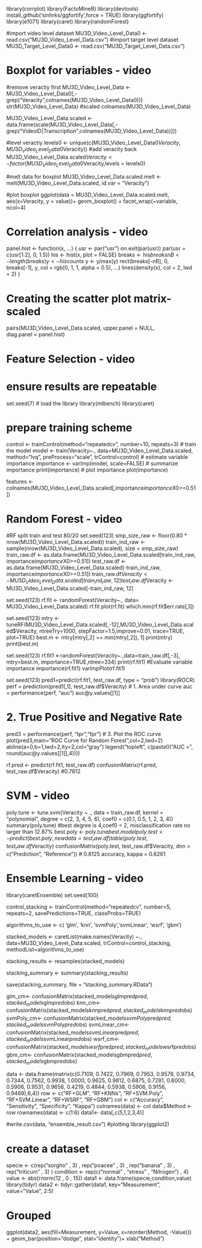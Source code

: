library(corrplot)
library(FactoMineR)
library(devtools)
install_github('sinhrks/ggfortify',force = TRUE)
library(ggfortify)
library(e1071)
library(caret)
library(randomForest)

#import video level dataset
MU3D_Video_Level_Data0 <- read.csv("MU3D_Video_Level_Data.csv")
#import target level dataset
MU3D_Target_Level_Data0 <- read.csv("MU3D_Target_Level_Data.csv")

#################################
# Boxplot for variables - video
#################################
#remove veractiy first
MU3D_Video_Level_Data <- MU3D_Video_Level_Data0[,-grep("Veracity",colnames(MU3D_Video_Level_Data0))]
str(MU3D_Video_Level_Data)
#scaled
colnames(MU3D_Video_Level_Data)

MU3D_Video_Level_Data.scaled <- data.frame(scale(MU3D_Video_Level_Data[,-grep("VideoID|Transcription",colnames(MU3D_Video_Level_Data))]))

#level veractiy
levels0 <- unique(c(MU3D_Video_Level_Data0$Veracity, MU3D_Video_Level_Data0$Veracity))
#add veracity back
MU3D_Video_Level_Data.scaled$Veracity <- factor(MU3D_Video_Level_Data0$Veracity,levels = levels0)

#melt data for boxplot
MU3D_Video_Level_Data.scaled.melt <- melt(MU3D_Video_Level_Data.scaled, id.var = "Veracity")

#plot boxplot
ggplot(data = MU3D_Video_Level_Data.scaled.melt, aes(x=Veracity, y = value))+
  geom_boxplot() + 
  facet_wrap(~variable, ncol=4)



#################################
# Correlation analysis - video
#################################

panel.hist <- function(x, ...) {
  usr <- par("usr")
  on.exit(par(usr))
  par(usr = c(usr[1:2], 0, 1.5))
  his <- hist(x, plot = FALSE)
  breaks <- his$breaks
  nB <- length(breaks)
  y <- his$counts
  y <- y/max(y)
  rect(breaks[-nB], 0, breaks[-1], y, col = rgb(0, 1, 1, alpha = 0.5), ...)
  lines(density(x), col = 2, lwd = 2) 
}



# Creating the scatter plot matrix- scaled
pairs(MU3D_Video_Level_Data.scaled,
      upper.panel = NULL,         
      diag.panel = panel.hist) 



#################################
# Feature Selection - video
#################################
# ensure results are repeatable
set.seed(7)
# load the library
library(mlbench)
library(caret)

# prepare training scheme
control <- trainControl(method="repeatedcv", number=10, repeats=3)
# train the model
model <- train(Veracity~., data=MU3D_Video_Level_Data.scaled, method="lvq", preProcess="scale", trControl=control)
# estimate variable importance
importance <- varImp(model, scale=FALSE)
# summarize importance
print(importance)
# plot importance
plot(importance)

features <- colnames(MU3D_Video_Level_Data.scaled[,importance$importance$X0>=0.51])


#################################
# Random Forest - video
#################################

#RF split train and test 80/20
set.seed(123)
smp_size_raw <- floor(0.80 * nrow(MU3D_Video_Level_Data.scaled))
train_ind_raw <- sample(nrow(MU3D_Video_Level_Data.scaled), size = smp_size_raw)
train_raw.df <- as.data.frame(MU3D_Video_Level_Data.scaled[train_ind_raw, importance$importance$X0>=0.51])
test_raw.df <- as.data.frame(MU3D_Video_Level_Data.scaled[-train_ind_raw, importance$importance$X0>=0.51])
train_raw.df$Veracity <- MU3D_Video_Level_Data.scaled[train_ind_raw, 12]
test_raw.df$Veracity <- MU3D_Video_Level_Data.scaled[-train_ind_raw, 12]



set.seed(123)
rf.fit <- randomForest(Veracity~., data= MU3D_Video_Level_Data.scaled)
rf.fit
plot(rf.fit)
which.min(rf.fit$err.rate[,1])

set.seed(123)
mtry <- tuneRF(MU3D_Video_Level_Data.scaled[,-12],MU3D_Video_Level_Data.scaled$Veracity, ntreeTry=1000,
               stepFactor=1.5,improve=0.01, trace=TRUE, plot=TRUE)
best.m <- mtry[mtry[,2] == min(mtry[,2]), 1]
print(mtry)
print(best.m) 


set.seed(123)
rf.fit1 <-randomForest(Veracity~.,data=train_raw.df[,-3], mtry=best.m, importance=TRUE,ntree=334)
print(rf.fit1)
#Evaluate variable importance
importance(rf.fit1)
varImpPlot(rf.fit1)


set.seed(123)
pred1=predict(rf.fit1, test_raw.df, type = "prob")
library(ROCR)
perf = prediction(pred1[,1], test_raw.df$Veracity)
# 1. Area under curve
auc = performance(perf, "auc")
auc@y.values[[1]]



# 2. True Positive and Negative Rate
pred3 = performance(perf, "tpr","fpr")
# 3. Plot the ROC curve
plot(pred3,main="ROC Curve for Random Forest",col=2,lwd=2)
abline(a=0,b=1,lwd=2,lty=2,col="gray")
legend("topleft", c(paste0("AUC = ", round(auc@y.values[[1]],4))))


rf.pred <- predict(rf.fit1, test_raw.df)
confusionMatrix(rf.pred, test_raw.df$Veracity)
#0.7812

#################################
# SVM - video
#################################
poly.tune <- tune.svm(Veracity ~ ., data = train_raw.df,
                      kernel = "polynomial",
                      degree = c(2, 3, 4, 5, 6),
                      coef0 = c(0.1, 0.5, 1, 2, 3, 4))
summary(poly.tune) #best degree is 4,coef0 = 2,  misclassification rate no larger than 12.87%
best.poly <- poly.tune$best.model
poly.test <- predict(best.poly, newdata = test_raw.df)
table(poly.test, test_raw.df$Veracity)
confusionMatrix(poly.test, test_raw.df$Veracity, dnn = c("Prediction", "Reference")) # 0.8125 accuracy, kappa = 0.6261


#################################
# Ensemble Learning - video
#################################
library(caretEnsemble)
set.seed(100)

control_stacking <- trainControl(method="repeatedcv", number=5, repeats=2, savePredictions=TRUE, classProbs=TRUE)

algorithms_to_use <- c( 'glm', 'knn', 'svmPoly','svmLinear', 'wsrf',  'gbm')


stacked_models <- caretList(make.names(Veracity) ~., data=MU3D_Video_Level_Data.scaled, trControl=control_stacking, methodList=algorithms_to_use)

stacking_results <- resamples(stacked_models)

stacking_summary <- summary(stacking_results)

save(stacking_summary, file = "stacking_summary.RData")

glm_cm<- confusionMatrix(stacked_models$glm$pred$pred, stacked_models$glm$pred$obs)
knn_cm<- confusionMatrix(stacked_models$knn$pred$pred, stacked_models$knn$pred$obs)
svmPoly_cm<- confusionMatrix(stacked_models$svmPoly$pred$pred, stacked_models$svmPoly$pred$obs)
svmLinear_cm<- confusionMatrix(stacked_models$svmLinear$pred$pred, stacked_models$svmLinear$pred$obs)
wsrf_cm<- confusionMatrix(stacked_models$wsrf$pred$pred, stacked_models$wsrf$pred$obs)
gbm_cm<- confusionMatrix(stacked_models$gbm$pred$pred, stacked_models$gbm$pred$obs)

data <- data.frame(matrix(c(0.7109, 0.7422, 0.7969, 0.7953, 0.9578, 0.9734, 
                            0.7344, 0.7562, 0.9938, 1.0000, 0.9625, 0.9812,
                            0.6875, 0.7281, 0.6000, 0.5906, 0.9531, 0.9656, 
                            0.4219, 0.4844, 0.5938, 0.5906, 0.9156, 0.9469),6,4))
row <- c("RF+GLM", "RF+KNNs", "RF+SVM.Poly", "RF+SVM.Linear", "RF+WSRF", "RF+GBM")
col <- c("Accuracy", "Sensitivity", "Specificity", "Kappa")
colnames(data) <- col
data$Method <- row
rownames(data) <- c(1:6)
data1<- data[,c(5,1,2,3,4)]

#write.csv(data, "ensemble_result.csv")
#plotting 
library(ggplot2)

# create a dataset
specie <- c(rep("sorgho" , 3) , rep("poacee" , 3) , rep("banana" , 3) , rep("triticum" , 3) )
condition <- rep(c("normal" , "stress" , "Nitrogen") , 4)
value <- abs(rnorm(12 , 0 , 15))
data1 <- data.frame(specie,condition,value)
library(tidyr)
data2 <- tidyr::gather(data1, key="Measurement", value="Value", 2:5)

# Grouped
ggplot(data2, aes(fill=Measurement, y=Value, x=reorder(Method, -Value))) + 
  geom_bar(position="dodge", stat="identity")+
  xlab("Method")